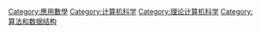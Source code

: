 {{catmain}}
{{Commonscat|Algorithms}}

[[Category:應用數學|Category:應用數學]]
[[Category:计算机科学|Category:计算机科学]]
[[Category:理论计算机科学|Category:理论计算机科学]]
[[Category:算法和数据结构|Category:算法和数据结构]]
